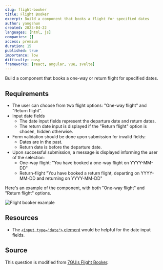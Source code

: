 ```yaml
---
slug: flight-booker
title: Flight Booker
excerpt: Build a component that books a flight for specified dates
author: yangshun
created: 2023-04-22
languages: [html, js]
companies: []
access: premium
duration: 15
published: true
importance: low
difficulty: easy
frameworks: [react, angular, vue, svelte]
---
```


Build a component that books a one-way or return flight for specified dates.

## Requirements

- The user can choose from two flight options: "One-way flight" and "Return flight".
- Input date fields
  - The date input fields represent the departure date and return dates.
  - The return date input is displayed if the "Return flight" option is chosen, hidden otherwise.
- Form validation should be done upon submission for invalid fields:
  - Dates are in the past.
  - Return date is before the departure date.
- Upon successful submission, a message is displayed informing the user of the selection:
  - One-way flight: "You have booked a one-way flight on YYYY-MM-DD"
  - Return-flight "You have booked a return flight, departing on YYYY-MM-DD and returning on YYYY-MM-DD"

Here's an example of the component, with both "One-way flight" and "Return flight" options.

![Flight booker example](/img/questions/flight-booker/flight-booker-example.png)

## Resources

- The [`<input type="date">` element](https://developer.mozilla.org/en-US/docs/Web/HTML/Element/input/date) would be helpful for the date input fields.

## Source

This question is modified from [7GUIs Flight Booker](https://7guis.github.io/7guis/tasks#flight).
